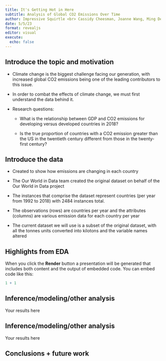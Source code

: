 ```yaml
---
title: It's Getting Hot in Here
subtitle: Analysis of Global CO2 Emissions Over Time
author: Impressive Squirtle <br> Cassidy Cheesman, Joanne Wang, Ming DeMers, Elisabeth Pan, and Ivan Lin
date: 5/5/23
format: revealjs
editor: visual
execute:
  echo: false
---
```


## Introduce the topic and motivation

-   Climate change is the biggest challenge facing our generation, with increased global CO2 emissions being one of the leading contributors to this issue.

-   In order to combat the effects of climate change, we must first understand the data behind it.

-   Research questions:

    -   What is the relationship between GDP and CO2 emissions for developing versus developed countries in 2018?

    -   Is the true proportion of countries with a CO2 emission greater than the US in the twentieth century different from those in the twenty-first century?

## Introduce the data

-   Created to show how emissions are changing in each country

-   The Our World in Data team created the original dataset on behalf of the Our World in Data project

-   The instances that comprise the dataset represent countries (per year from 1992 to 2018) with 2484 instances total.

-   The observations (rows) are countries per year and the attributes (columns) are various emission data for each country per year

-   The current dataset we will use is a subset of the original dataset, with all the tonnes units converted into kilotons and the variable names altered

## Highlights from EDA

When you click the **Render** button a presentation will be generated that includes both content and the output of embedded code. You can embed code like this:

```r
1 + 1
```

## Inference/modeling/other analysis

Your results here

## Inference/modeling/other analysis

Your results here

## Conclusions + future work
